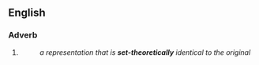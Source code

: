 {{also|set theoretically}}
==English==

===Adverb===
{{en-adv|-|head=[[set]]-[[theoretically]]}}

# {{alternative spelling of|en|set theoretically}}
#: ''a representation that is '''set-theoretically''' identical to the original''